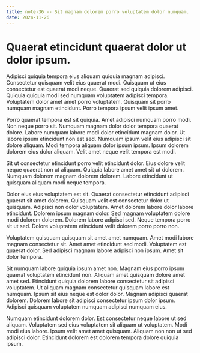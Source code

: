 ```yaml
---
title: note-36 -- Sit magnam dolorem porro voluptatem dolor numquam.
date: 2024-11-26
---
```


# Quaerat etincidunt quaerat dolor ut dolor ipsum.

Adipisci quiquia tempora eius aliquam quiquia magnam adipisci. Consectetur quisquam velit eius quaerat modi. Quisquam ut eius consectetur est quaerat modi neque. Quaerat sed quiquia dolorem adipisci. Quiquia quiquia modi sed numquam voluptatem adipisci tempora. Voluptatem dolor amet amet porro voluptatem. Quisquam sit porro numquam magnam etincidunt. Porro tempora ipsum velit ipsum amet.

Porro quaerat tempora est sit quiquia. Amet adipisci numquam porro modi. Non neque porro sit. Numquam magnam dolor dolor tempora quaerat dolore. Labore numquam labore modi dolor etincidunt magnam dolor. Ut labore ipsum etincidunt non est sed. Numquam ipsum velit eius adipisci sit dolore aliquam. Modi tempora aliquam dolor ipsum ipsum. Ipsum dolorem dolorem eius dolor aliquam. Velit amet neque velit tempora est modi.

Sit ut consectetur etincidunt porro velit etincidunt dolor. Eius dolore velit neque quaerat non ut aliquam. Quiquia labore amet amet sit ut dolorem. Numquam dolorem magnam dolorem dolorem. Labore etincidunt ut quisquam aliquam modi neque tempora.

Dolor eius eius voluptatem est sit. Quaerat consectetur etincidunt adipisci quaerat sit amet dolorem. Quisquam velit est consectetur dolor ut quisquam. Adipisci non dolor voluptatem. Amet dolorem labore dolor labore etincidunt. Dolorem ipsum magnam dolor. Sed magnam voluptatem dolore modi dolorem dolorem. Dolorem labore adipisci sed. Neque tempora porro sit ut sed. Dolore voluptatem etincidunt velit dolorem porro porro non.

Voluptatem quisquam quisquam sit amet amet numquam. Amet modi labore magnam consectetur sit. Amet amet etincidunt sed modi. Voluptatem est quaerat dolor. Sed adipisci magnam labore adipisci non ipsum. Amet sit dolor tempora.

Sit numquam labore quiquia ipsum amet non. Magnam eius porro ipsum quaerat voluptatem etincidunt non. Aliquam amet quisquam dolore amet amet sed. Etincidunt quiquia dolorem labore consectetur sit adipisci voluptatem. Ut aliquam magnam consectetur quisquam labore est numquam. Ipsum sit eius neque est dolor dolor. Magnam adipisci quaerat dolorem. Dolorem labore sit adipisci consectetur ipsum dolor ipsum. Adipisci quisquam voluptatem numquam adipisci numquam eius.

Numquam etincidunt dolorem dolor. Est consectetur neque labore ut sed aliquam. Voluptatem sed eius voluptatem sit aliquam ut voluptatem. Modi modi eius labore. Ipsum velit amet amet quisquam. Aliquam non non ut sed adipisci dolor. Etincidunt dolorem est dolorem tempora dolore quiquia ipsum.

